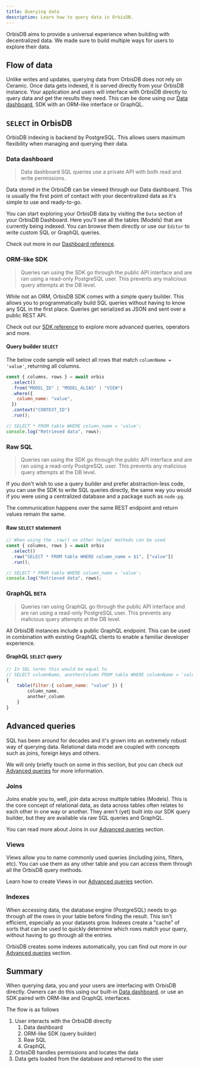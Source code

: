 ```yaml
---
title: Querying data
description: Learn how to query data in OrbisDB.
---
```


OrbisDB aims to provide a universal experience when building with decentralized data. We made sure
to build multiple ways for users to explore their data.

## Flow of data

Unlike writes and updates, querying data from OrbisDB does not rely on Ceramic. Once data gets
indexed, it is served directly from your OrbisDB instance. Your application and users will interface
with OrbisDB directly to query data and get the results they need. This can be done using our
[Data dashboard](/databases/orbisdb-dashboard-reference), SDK with an ORM-like interface or GraphQL.

## `SELECT` in OrbisDB

OrbisDB indexing is backend by PostgreSQL. This allows users maximum flexibility when managing and
querying their data.

### Data dashboard

> Data dashboard SQL queries use a private API with both read and write permissions.

Data stored in the OrbisDB can be viewed through our Data dashboard. This is usually the first point
of contact with your decentralized data as it's simple to use and ready-to-go.

You can start exploring your OrbisDB data by visiting the `Data` section of your OrbisDB Dashboard.
Here you'll see all the tables (Models) that are currently being indexed. You can browse them
directly or use our `Editor` to write custom SQL or GraphQL queries.

Check out more in our [Dashboard reference](/databases/orbisdb-dashboard-reference).

### ORM-like SDK

> Queries ran using the SDK go through the public API interface and are ran using a read-only
> PostgreSQL user. This prevents any malicious query attempts at the DB level.

While not an ORM, OrbisDB SDK comes with a simple query builder. This allows you to programmatically
build SQL queries without having to know any SQL in the first place. Queries get serialized as JSON
and sent over a public REST API.

Check out our [SDK reference](/databases/orbisdb-sdk-reference/select) to explore more advanced
queries, operators and more.

#### Query builder `SELECT`

The below code sample will select all rows that match `columnName = 'value'`, returning all columns.

```jsx
const { columns, rows } = await orbis
  .select()
  .from("MODEL_ID" | "MODEL_ALIAS" | "VIEW")
  .where({
    column_name: "value",
  })
  .context("CONTEXT_ID")
  .run();

// SELECT * FROM table WHERE column_name = 'value';
console.log("Retrieved data", rows);
```

### Raw SQL

> Queries ran using the SDK go through the public API interface and are ran using a read-only
> PostgreSQL user. This prevents any malicious query attempts at the DB level.

If you don't wish to use a query builder and prefer abstraction-less code, you can use the SDK to
write SQL queries directly, the same way you would if you were using a centralized database and a
package such as `node-pg`.

The communication happens over the same REST endpoint and return values remain the same.

#### Raw `SELECT` statement

```jsx
// When using the .raw() no other helper methods can be used
const { columns, rows } = await orbis
  .select()
  .raw("SELECT * FROM table WHERE column_name = $1", ["value"])
  .run();

// SELECT * FROM table WHERE column_name = 'value';
console.log("Retrieved data", rows);
```

### GraphQL **`BETA`**

> Queries ran using GraphQL go through the public API interface and are ran using a read-only
> PostgreSQL user. This prevents any malicious query attempts at the DB level.

All OrbisDB instances include a public GraphQL endpoint. This can be used in combination with
existing GraphQL clients to enable a familiar developer experience.

#### GraphQL `SELECT` query

```jsx
// In SQL terms this would be equal to
// SELECT columnName, anotherColumn FROM table WHERE columnName = 'value';
{
	table(filter:{ column_name: "value" }) {
		column_name,
		another_column
	}
}
```

## Advanced queries

SQL has been around for decades and it's grown into an extremely robust way of querying data.
Relational data model are coupled with concepts such as joins, foreign keys and others.

We will only briefly touch on some in this section, but you can check out
[Advanced queries](/databases/orbisdb-managing-data/advanced) for more information.

### Joins

Joins enable you to, well, _join_ data across multiple tables (Models). This is the core concept of
relational data, as data across tables often relates to each other in one way or another. They
aren't (yet) built into our SDK query builder, but they are available via raw SQL queries and
GraphQL.

You can read more about Joins in our [Advanced queries](/databases/orbisdb-managing-data/advanced)
section.

### Views

Views allow you to name commonly used queries (including joins, filters, etc). You can use them as
any other table and you can access them through all the OrbisDB query methods.

Learn how to create Views in our [Advanced queries](/databases/orbisdb-managing-data/advanced)
section.

### Indexes

When accessing data, the database engine (PostgreSQL) needs to go through _all_ the rows in your
table before finding the result. This isn't efficient, especially as your datasets grow. Indexes
create a "cache" of sorts that can be used to quickly determine which rows match your query, without
having to go through all the entries.

OrbisDB creates some indexes automatically, you can find out more in our
[Advanced queries](/databases/orbisdb-managing-data/advanced) section.

## Summary

When querying data, you and your users are interfacing with OrbisDB directly. Owners can do this
using our built-in [Data dashboard](/databases/orbisdb-dashboard-reference), or use an SDK paired
with ORM-like and GraphQL interfaces.

The flow is as follows

1. User interacts with the OrbisDB directly
   1. Data dashboard
   2. ORM-like SDK (query builder)
   3. Raw SQL
   4. GraphQL
2. OrbisDB handles permissions and locates the data
3. Data gets loaded from the database and returned to the user
